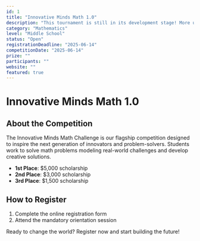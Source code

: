 ```yaml
---
id: 1
title: "Innovative Minds Math 1.0"
description: "This tournament is still in its development stage! More updates will be posted here in the future."
category: "Mathematics"
level: "Middle School"
status: "Open"
registrationDeadline: "2025-06-14"
competitionDate: "2025-06-14"
prize: ""
participants: ""
website: ""
featured: true
---
```


# Innovative Minds Math 1.0

## About the Competition

The Innovative Minds Math Challenge is our flagship competition designed to inspire the next generation of innovators and problem-solvers. Students work to solve math problems modeling real-world challenges and develop creative solutions.

- **1st Place**: $5,000 scholarship
- **2nd Place**: $3,000 scholarship
- **3rd Place**: $1,500 scholarship

## How to Register

1. Complete the online registration form
2. Attend the mandatory orientation session

Ready to change the world? Register now and start building the future!
